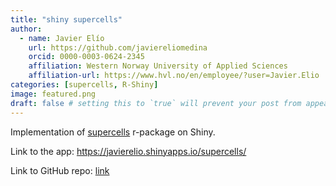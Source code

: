 ```yaml
---
title: "shiny supercells"
author: 
  - name: Javier Elío
    url: https://github.com/javiereliomedina
    orcid: 0000-0003-0624-2345
    affiliation: Western Norway University of Applied Sciences
    affiliation-url: https://www.hvl.no/en/employee/?user=Javier.Elio 
categories: [supercells, R-Shiny]
image: featured.png
draft: false # setting this to `true` will prevent your post from appearing on your listing page until you're ready!
---
```


Implementation of [supercells](https://nowosad.github.io/supercells/) r-package on Shiny.

Link to the app: <https://javierelio.shinyapps.io/supercells/>

Link to GitHub repo: [link](https://github.com/javiereliomedina/shiny_supercells.git)

